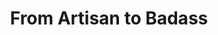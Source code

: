 ---
title: From Artisan to Badass
description: Learn to transform CRUD applications into cleaner, testable code in 'From Artisan to Badass', a practical guide by Steve
image: /images/leeds-php-22.png
type: online
events:
- leeds-php
---